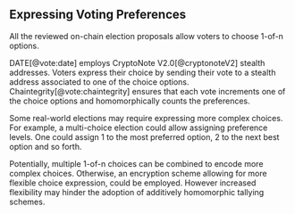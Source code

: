 ## Expressing Voting Preferences

All the reviewed on-chain election proposals allow voters to choose 1-of-n options.

DATE[@vote:date] employs CryptoNote V2.0[@cryptonoteV2] stealth addresses. Voters express their choice by sending their vote to a stealth address associated to one of the choice options. Chaintegrity[@vote:chaintegrity] ensures that each vote increments one of the choice options and homomorphically counts the preferences.

Some real-world elections may require expressing more complex choices. For example, a multi-choice election could allow assigning preference levels. One could assign 1 to the most preferred option, 2 to the next best option and so forth.

Potentially, multiple 1-of-n choices can be combined to encode more complex choices. Otherwise, an encryption scheme allowing for more flexible choice expression, could be employed. However increased flexibility may hinder the adoption of additively homomorphic tallying schemes.
